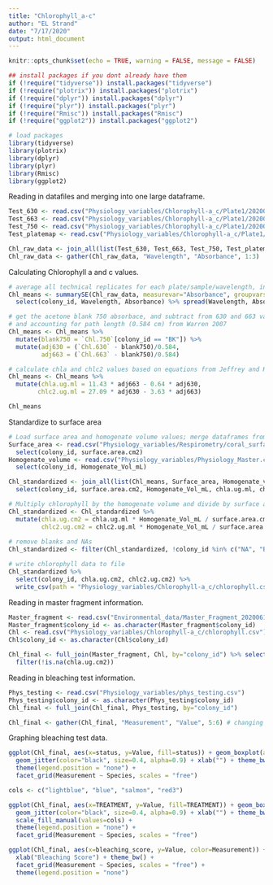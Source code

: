```yaml
---
title: "Chlorophyll_a-c"
author: "EL Strand"
date: "7/17/2020"
output: html_document
---
```


```r
knitr::opts_chunk$set(echo = TRUE, warning = FALSE, message = FALSE)

## install packages if you dont already have them
if (!require("tidyverse")) install.packages("tidyverse")
if (!require("plotrix")) install.packages("plotrix")
if (!require("dplyr")) install.packages("dplyr")
if (!require("plyr")) install.packages("plyr")
if (!require("Rmisc")) install.packages("Rmisc")
if (!require("ggplot2")) install.packages("ggplot2")

# load packages
library(tidyverse)
library(plotrix)
library(dplyr)
library(plyr)
library(Rmisc)
library(ggplot2)
```

Reading in datafiles and merging into one large dataframe. 
```r
Test_630 <- read.csv("Physiology_variables/Chlorophyll-a_c/Plate1/20200717_plate1_630.csv")
Test_663 <- read.csv("Physiology_variables/Chlorophyll-a_c/Plate1/20200717_plate1_663.csv")
Test_750 <- read.csv("Physiology_variables/Chlorophyll-a_c/Plate1/20200717_plate1_750.csv")
Test_platemap <- read.csv("Physiology_variables/Chlorophyll-a_c/Plate1/20200717_Chl_platemap.csv")

Chl_raw_data <- join_all(list(Test_630, Test_663, Test_750, Test_platemap), by='Well', type='left') %>% filter(!is.na(colony_id)) %>% select(-Well)
Chl_raw_data <- gather(Chl_raw_data, "Wavelength", "Absorbance", 1:3) 
```

Calculating Chlorophyll a and c values. 
```r
# average all technical replicates for each plate/sample/wavelength, including all acetone blanks together 
Chl_means <- summarySE(Chl_raw_data, measurevar="Absorbance", groupvars=c("colony_id", "Wavelength")) %>%
  select(colony_id, Wavelength, Absorbance) %>% spread(Wavelength, Absorbance)

# get the acetone blank 750 absorbace, and subtract from 630 and 663 values for each sample  
# and accounting for path length (0.584 cm) from Warren 2007
Chl_means <- Chl_means %>%
  mutate(blank750 = `Chl.750`[colony_id == "BK"]) %>%
  mutate(adj630 = (`Chl.630` - blank750)/0.584,
         adj663 = (`Chl.663` - blank750)/0.584)

# calculate chla and chlc2 values based on equations from Jeffrey and Humphrey 1975; units µg/ml
Chl_means <- Chl_means %>%
  mutate(chla.ug.ml = 11.43 * adj663 - 0.64 * adj630,
        chlc2.ug.ml = 27.09 * adj630 - 3.63 * adj663)

Chl_means
```

Standardize to surface area
```r
# Load surface area and homogenate volume values; merge dataframes from chla, chlc means 
Surface_area <- read.csv("Physiology_variables/Respirometry/coral_surface_area.csv") %>% dplyr::rename(colony_id = Sample_ID) %>%
  select(colony_id, surface.area.cm2)
Homogenate_volume <- read.csv("Physiology_variables/Physiology_Master.csv") %>% dplyr::rename(colony_id = Plug_ID) %>%
  select(colony_id, Homogenate_Vol_mL)

Chl_standardized <- join_all(list(Chl_means, Surface_area, Homogenate_volume), by='colony_id', type='left') %>%
  select(colony_id, surface.area.cm2, Homogenate_Vol_mL, chla.ug.ml, chlc2.ug.ml)

# Multiply chlorophyll by the homogenate volume and divide by surface area
Chl_standardized <- Chl_standardized %>%
  mutate(chla.ug.cm2 = chla.ug.ml * Homogenate_Vol_mL / surface.area.cm2,
         chlc2.ug.cm2 = chlc2.ug.ml * Homogenate_Vol_mL / surface.area.cm2) 
  
# remove blanks and NAs
Chl_standardized <- filter(Chl_standardized, !colony_id %in% c("NA", "BK"))

# write chlorophyll data to file
Chl_standardized %>% 
  select(colony_id, chla.ug.cm2, chlc2.ug.cm2) %>% 
  write_csv(path = "Physiology_variables/Chlorophyll-a_c/chlorophyll.csv")
```

Reading in master fragment information. 
```r
Master_fragment <- read.csv("Environmental_data/Master_Fragment_20200616_QC.csv") %>% dplyr::rename(colony_id = PLUG.ID)
Master_fragment$colony_id <- as.character(Master_fragment$colony_id)
Chl <- read.csv("Physiology_variables/Chlorophyll-a_c/chlorophyll.csv") 
Chl$colony_id <- as.character(Chl$colony_id)

Chl_final <- full_join(Master_fragment, Chl, by="colony_id") %>% select(colony_id, Species, TREATMENT, Sample.Date, chla.ug.cm2, chlc2.ug.cm2) %>%
  filter(!is.na(chla.ug.cm2))
```

Reading in bleaching test information. 
```r
Phys_testing <- read.csv("Physiology_variables/phys_testing.csv")
Phys_testing$colony_id <- as.character(Phys_testing$colony_id)
Chl_final <- full_join(Chl_final, Phys_testing, by="colony_id")

Chl_final <- gather(Chl_final, "Measurement", "Value", 5:6) # changing columns to rows to allow for easier facet_grid in graphing section
```

Graphing bleaching test data.
```r
ggplot(Chl_final, aes(x=status, y=Value, fill=status)) + geom_boxplot(alpha=0.5) +
  geom_jitter(color="black", size=0.4, alpha=0.9) + xlab("") + theme_bw() + 
  theme(legend.position = "none") + 
  facet_grid(Measurement ~ Species, scales = "free")
```

```r
cols <- c("lightblue", "blue", "salmon", "red3")

ggplot(Chl_final, aes(x=TREATMENT, y=Value, fill=TREATMENT)) + geom_boxplot() +
  geom_jitter(color="black", size=0.4, alpha=0.9) + xlab("") + theme_bw() + 
  scale_fill_manual(values=cols) +
  theme(legend.position = "none") + 
  facet_grid(Measurement ~ Species, scales = "free")
```

```r
ggplot(Chl_final, aes(x=bleaching_score, y=Value, color=Measurement)) + geom_point() + 
  xlab("Bleaching Score") + theme_bw() + 
  facet_grid(Measurement ~ Species, scales = "free") + 
  theme(legend.position = "none")
```
 
 
 